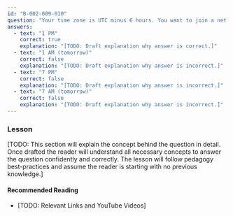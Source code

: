 ```yaml
---
id: "B-002-009-010"
question: "Your time zone is UTC minus 6 hours. You want to join a net scheduled for 19:00 UTC. What is the local scheduled time?"
answers:
  - text: "1 PM"
    correct: true
    explanation: "[TODO: Draft explanation why answer is correct.]"
  - text: "1 AM (tomorrow)"
    correct: false
    explanation: "[TODO: Draft explanation why answer is incorrect.]"
  - text: "7 PM"
    correct: false
    explanation: "[TODO: Draft explanation why answer is incorrect.]"
  - text: "7 AM (tomorrow)"
    correct: false
    explanation: "[TODO: Draft explanation why answer is incorrect.]"
---
```


### Lesson

[TODO: This section will explain the concept behind the question in detail. Once drafted the reader will understand all necessary concepts to answer the question confidently and correctly. The lesson will follow pedagogy best-practices and assume the reader is starting with no previous knowledge.]

#### Recommended Reading

- [TODO: Relevant Links and YouTube Videos]
